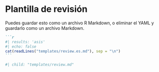 # Plantilla de revisión {#reviewtemplate}

Puedes guardar esto como un archivo R Markdown, o eliminar el YAML y guardarlo como un archivo Markdown.

::: {.content-hidden when-format="pdf"}

````markdown
```r
#| results: 'asis'
#| echo: false
cat(readLines("templates/review.es.md"), sep = "\n")
```
````

:::

::: {.content-visible when-format="pdf"}

```r
#| child: "templates/review.md"
```

:::


